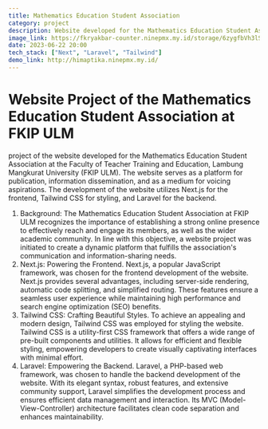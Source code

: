 ```yaml
---
title: Mathematics Education Student Association
category: project
description: Website developed for the Mathematics Education Student Association at the Faculty of Teacher Training and Education, Lambung Mangkurat University
image_link: https://fkryakbar-counter.ninepmx.my.id/storage/6zygfbVh3lSgxydTEUe327e0pqbsMUwLngszwWSs.png
date: 2023-06-22 20:00
tech_stack: ["Next", "Laravel", "Tailwind"]
demo_link: http://himaptika.ninepmx.my.id/
---
```


# Website Project of the Mathematics Education Student Association at FKIP ULM

project of the website developed for the Mathematics Education Student Association at the Faculty of Teacher Training and Education, Lambung Mangkurat University (FKIP ULM). The website serves as a platform for publication, information dissemination, and as a medium for voicing aspirations. The development of the website utilizes Next.js for the frontend, Tailwind CSS for styling, and Laravel for the backend.

1. Background: The Mathematics Education Student Association at FKIP ULM recognizes the importance of establishing a strong online presence to effectively reach and engage its members, as well as the wider academic community. In line with this objective, a website project was initiated to create a dynamic platform that fulfills the association's communication and information-sharing needs.
2. Next.js: Powering the Frontend. Next.js, a popular JavaScript framework, was chosen for the frontend development of the website. Next.js provides several advantages, including server-side rendering, automatic code splitting, and simplified routing. These features ensure a seamless user experience while maintaining high performance and search engine optimization (SEO) benefits.
3. Tailwind CSS: Crafting Beautiful Styles. To achieve an appealing and modern design, Tailwind CSS was employed for styling the website. Tailwind CSS is a utility-first CSS framework that offers a wide range of pre-built components and utilities. It allows for efficient and flexible styling, empowering developers to create visually captivating interfaces with minimal effort.
4. Laravel: Empowering the Backend. Laravel, a PHP-based web framework, was chosen to handle the backend development of the website. With its elegant syntax, robust features, and extensive community support, Laravel simplifies the development process and ensures efficient data management and interaction. Its MVC (Model-View-Controller) architecture facilitates clean code separation and enhances maintainability.
